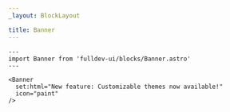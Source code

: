 ```yaml
---
_layout: BlockLayout

title: Banner
---
```


```astro live
---
import Banner from 'fulldev-ui/blocks/Banner.astro'
---

<Banner
  set:html="New feature: Customizable themes now available!"
  icon="paint"
/>
```
